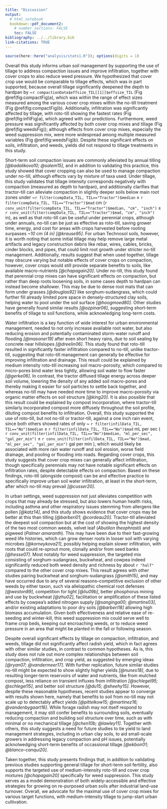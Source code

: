 ```yaml
---
title: "Discussion"
output: 
  # html_notebook
  bookdown::pdf_document2:
    # number_sections: FALSE
    toc: FALSE
bibliography: ../../library.bib
link-citations: TRUE
---
```



<!-- # Outline -->

<!-- - hypothesis -->
<!-- - tillage -->
<!-- - infiltration -->
<!-- - weeds -->
<!-- - yield -->
<!-- - conclusion -->


```r
source(here::here("analysis/stats1.R")); options(digits = 1)
```


Overall this study informs urban soil management by supporting the use of tillage to address compaction issues and improve infiltration, together with cover crops to also reduce weed pressure.
We hypothesized that cover crop use would be comparable to tillage effects, which was in part supported, because overall tillage significantly deepened the depth to hardpan by ~`r compactionData$effsize_TIL[[1]]$effsize_TIL` (Fig \@ref(fig:compactFig)a), which was within the range of effect sizes measured among the various cover crop mixes within the no-till treatment (Fig \@ref(fig:compactFig)b). 
Additionally, infiltration was significantly affected by tillage, with roto-till showing the fastest rates (Fig \@ref(fig:infilFig)a), which agreed with our predictions.
Furthermore, weed pressure was significantly affected by both cover crop mixes and tillage (Fig \@ref(fig:weedsFig)); although effects from cover crop mixes, especially the weed suppression mix, were more widespread among multiple measured variables (Fig \@ref(fig:weedsFig)b).
Despite these significant effects on soils, infiltration, and weeds, yields did not respond to tillage treatments in this study.


<!-- ## Compaction -->


Short-term soil compaction issues are commonly alleviated by annual tilling *[@badalikova10; @salem15]*, and in addition to validating this practice, this study showed that cover cropping can also be used to manage compaction under no-till, although effects vary by mixture of taxa used.
Under tillage, this study validates that tillage intensity corresponds negatively with compaction (measured as depth to hardpan), and additionally clarifies that tractor-till can alleviate compaction in slightly deeper soils below main root zones under 
~`r filter(compData_TIL, TIL=="Tractor")$median` ± 
`r filter(compData_TIL, TIL=="Tractor")$mad` cm 
(`r conv_unit(filter(compData_TIL, TIL=="Tractor")$median, "cm", "inch")` ± 
`r conv_unit(filter(compData_TIL, TIL=="Tractor")$mad, "cm", "inch")` in), 
as well as that roto-till can be useful under perennial crops, although under annuals, no-till can be just as effective as roto-till, saving grower time, energy, and cost for areas with crops harvested before rooting surpasses *~10 cm (4 in)* *[@krause95]*.
For urban Technosol soils, however, it is worth noting that some initial tillage may help remove large metal artifacts and legacy construction debris like rebar, wires, cables, bricks, cinder blocks, and pipes, that could limit root growth under stricter no-till management. 
Additionally, results suggest that when used together, tillage may obscure varying but notable effects of cover crops on compaction, however, cover crops would still provide separate benefits to soils, like available macro-nutrients *[@chapagain20]*.
Under no-till, this study found that perennial crop mixes can have significant effects on compaction, but rather than deep roots loosening soils, in some cases depth to hardpan can instead become shallower.
This may be due to dense root mats that can form under grasses *[@douglas92]* like sorghum-sudangrass, which could further fill already limited pore space in densely-structured clay soils, helping water to pool under the soil surface *[@hoogmoed80]*.
Other studies have generally found similar results *[@ozpinar06]*, suggesting short-term benefits of tillage to soil functions, while acknowledging long-term costs.


<!-- ## Infiltration -->


Water infiltration is a key function of wide interest for urban environmental management, needed to not only increase available root water, but also reducing erosion and potentially contaminated storm-water runoff and flooding *[@masoner19]* after even short heavy rains, due to soil sealing by concrete near hillslopes *[@dreelin06]*.
This study found that roto-till resulted in significantly faster infiltration compared to no-till, unlike tractor-till, suggesting that roto-till management can generally be effective for improving infiltration and drainage.
This result could be explained by medium intensity roto-till increasing soil macro-porosity, which compared to micro-pores bind water less tightly, allowing soil water to flow faster *[@gerke06]*.
In contrast, the tractor diffused tillage energy across deeper soil volume, lowering the density of any added soil macro-pores and thereby making it easier for soil particles to settle back together, and whereas no-till may have needed more time to improve macro-porosity via organic matter effects on soil structure *[@king20]*.
It is also possible that this result could be explained by compost incorporation, where tractor-till similarly incorporated compost more diffusely throughout the soil profile, diluting compost benefits to infiltration.
Overall, this study supported the use of roto-till, but not no-till or tractor-till, against a one inch rain event, since both others showed rates of only 
~ `r filter(infilData_TIL, TIL=="No")$median` ±
`r filter(infilData_TIL, TIL=="No")$mad` mL per sec
(
`r conv_unit(filter(infilData_TIL, TIL=="No")$median, "ml_per_sec", "gal_per_min")` ±
`r conv_unit(filter(infilData_TIL, TIL=="No")$mad, "ml_per_sec", "gal_per_min")` gal per min
), 
which would likely be associated with more rain water runoff and soil erosion, worse field drainage, and pooling or flooding into roads.
Regarding cover crops, this study suggests that cover crop mixes can generally affect infiltration, though specifically perennials may not have notable significant effects on infiltration rates, despite detectable effects on compaction.
Based on these findings, roto-till (alongside compost) can be and effective practice to specifically improve urban soil water infiltration, at least in the short-term, after which no-till may prevail *[@cusser20]*. 


<!-- ## Weed suppression -->


In urban settings, weed suppression not just alleviates competition with crops that may already be stressed, but also lowers human health risks, including asthma and other respiratory issues stemming from allergens like pollen *[@katz14]*, and this study shows evidence that cover crops may be better at this than tilling *[@barberi01; @cordeau20]*.
Tractor-till alleviated the deepest soil compaction but at the cost of showing the highest density of the two most common weeds, velvet leaf (*Abutilon theophrasti*) and pigweed (*Palmer amaranth*).
This may have been due to their fast-growing weed life histories, which can grow denser roots in looser soil with varying microbes *[@korneykova21]*, possibly helping explain slower infiltration, with roots that could re-sprout more, clonally and/or from seed banks *[@hesse07]*.
Most notably for weed suppression, the targeted mix consisting of sorghum-sudangrass, buckwheat, and cowpea indeed significantly reduced both weed density and richness by about `r "half"` compared to the other cover crop mixes. 
This result agrees with other studies pairing buckwheat and sorghum-sudangrass *[@smith15]*, and may have occurred due to any of several reasons--competitive exclusion of other weeds by either taxon, such via allelopathic chemical root defenses *[@weston89]*, competition for light *[@liu09b]*, better phosphorus mining and use by buckwheat *[@zhu02]*, facilitation or amplification of these listed effects by cowpea's added nitrogen supply *[@sanginga00; @martins03]*, and/or existing adaptations to poor dry soils *[@barberi18]* allowing high biomass accumulation.
Given both effectiveness and relative ease of re-seeding and winter-kill, this weed suppression mix could serve well to frame crop beds, keeping out encroaching weeds, or to reduce weed pressure in an area that might be planted in the fall or following season. 


<!-- ## Yield -->


Despite overall significant effects by tillage on compaction, infiltration, and weeds, tillage did not significantly affect radish yield, which in fact agrees with other similar studies, in contrast to common hypotheses.
As is, this study does not rule out more complex relationships between soil compaction, infiltration, and crop yield, as suggested by emerging ideas *[@ryan07; @vandermeer17]*.
With further replication, future similar studies no-till might be expected to show slightly higher yields *[@nunes18]*, due to resulting longer-term reservoirs of water and nutrients, like from mulched compost, less reliance on transient influxes from infiltration *[@schlegel95; @schlegel15]*, and better soil structure *[@du15; @sheehy15]*. 
However, despite these reasonable hypotheses, recent studies appear to converge with results shown here, namely that benefits to soil from no-till may not scale up to detectably affect yields *[@pittelkow15; @martinez16; @vandenbygaart16]*. 
While forage radish may not itself respond to management, it may still confer benefits to surrounding soils, eventually reducing compaction and building soil structure over time, such as with minimal or no mechanical tillage *[@chen10b; @lawley11]*. 
Together with others, this study suggests a need for future studies to tie yield to land management strategies, including in urban clay soils, to aid small-scale growers in addressing legacy compaction and pH issues, potentially acknolwedging short-term benefits of occassional tillage *[@ekboir01; @blanco-canqui20]*.


<!-- ## Conclusion -->


Taken together, this study presents findings that, in addition to validating previous studies supporting general tillage for short-term soil fertility, also supports the targeted use of medium-intensity roto-till and cover crop mixtures *[@chapagain20]* specifically for weed suppression. 
This study serves as a model demonstration of both widely-accessible and effective strategies for growing on re-purposed urban soils after industrial land-use turnover.
Overall, we advocate for the maximal use of cover crop mixes for various target functions, with medium-intensity tillage to jump-start urban cultivation.
